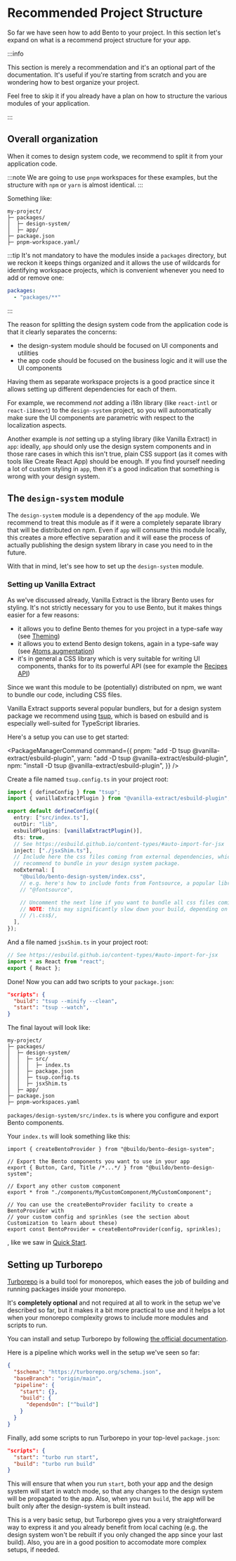 
# Recommended Project Structure

So far we have seen how to add Bento to your project. In this section let's expand on what is a recommend project structure for your app.

:::info

This section is merely a recommendation and it's an optional part of the documentation.
It's useful if you're starting from scratch and you are wondering how to best organize your project.

Feel free to skip it if you already have a plan on how to structure the various modules of your application.

:::

## Overall organization

When it comes to design system code, we recommend to split it from your application code.

:::note
We are going to use `pnpm` workspaces for these examples, but the structure with `npm` or `yarn` is almost identical.
:::

Something like:

```
my-project/
├─ packages/
│  ├─ design-system/
│  ├─ app/
├─ package.json
├─ pnpm-workspace.yaml/
```

:::tip
It's not mandatory to have the modules inside a `packages` directory, but we reckon it keeps things organized and it allows the use
of wildcards for identifying workspace projects, which is convenient whenever you need to add or remove one:

```yaml title="my-project/pnpm-workspace.yaml"
packages:
  - "packages/**"
```

:::

The reason for splitting the design system code from the application code is that it clearly separates the concerns:

- the design-system module should be focused on UI components and utilities
- the app code should be focused on the business logic and it will use the UI components

Having them as separate workspace projects is a good practice since it allows setting up different dependencies for each of them.

For example, we recommend _not_ adding a i18n library (like `react-intl` or `react-i18next`) to the `design-system` project, so you
will autoomatically make sure the UI components are parametric with respect to the localization aspects.

Another example is _not_ setting up a styling library (like Vanilla Extract) in `app`: ideally, `app` should only use the design system components
and in those rare cases in which this isn't true, plain CSS support (as it comes with tools like Create React App) should be enough.
If you find yourself needing a lot of custom styling in `app`, then it's a good indication that something is wrong with your design system.

## The `design-system` module

The `design-system` module is a dependency of the `app` module. We recommend to treat this module as if it were a completely separate library that will be distributed on npm.
Even if `app` will consume this module locally, this creates a more effective separation and it will ease the process of actually publishing the design system library
in case you need to in the future.

With that in mind, let's see how to set up the `design-system` module.

### Setting up Vanilla Extract

As we've discussed already, Vanilla Extract is the library Bento uses for styling. It's not strictly necessary for you to use Bento, but it makes things easier for a few reasons:

- it allows you to define Bento themes for you project in a type-safe way (see [Theming](../Customization/theming))
- it allows you to extend Bento design tokens, again in a type-safe way (see [Atoms augmentation](../Customization/atoms-augmentation))
- it's in general a CSS library which is very suitable for writing UI components, thanks for to its powerful API (see for example the [Recipes API](https://vanilla-extract.style/documentation/recipes-api/))

Since we want this module to be (potentially) distributed on npm, we want to bundle our code, including CSS files.

Vanilla Extract supports several popular bundlers, but for a design system package we recommend using [tsup](https://tsup.egoist.sh/), which is based on esbuild and is especially well-suited for TypeScript libraries.

Here's a setup you can use to get started:

<PackageManagerCommand
  command={{
    pnpm: "add -D tsup @vanilla-extract/esbuild-plugin",
    yarn: "add -D tsup @vanilla-extract/esbuild-plugin",
    npm: "install -D tsup @vanilla-extract/esbuild-plugin",
  }}
/>

Create a file named `tsup.config.ts` in your project root:

```ts
import { defineConfig } from "tsup";
import { vanillaExtractPlugin } from "@vanilla-extract/esbuild-plugin";

export default defineConfig({
  entry: ["src/index.ts"],
  outDir: "lib",
  esbuildPlugins: [vanillaExtractPlugin()],
  dts: true,
  // See https://esbuild.github.io/content-types/#auto-import-for-jsx
  inject: ["./jsxShim.ts"],
  // Include here the css files coming from external dependencies, which we
  // recommend to bundle in your design system package.
  noExternal: [
    "@buildo/bento-design-system/index.css",
    // e.g. here's how to include fonts from Fontsource, a popular library for self-hosting fonts
    // "@fontsource",

    // Uncomment the next line if you want to bundle all css files coming from external dependencies
    // NOTE: this may significantly slow down your build, depending on your setup.
    // /\.css$/,
  ],
});
```

And a file named `jsxShim.ts` in your project root:

```ts
// See https://esbuild.github.io/content-types/#auto-import-for-jsx
import * as React from "react";
export { React };
```

Done! Now you can add two scripts to your `package.json`:

```json title="my-project/packages/design-system/package.json"
"scripts": {
  "build": "tsup --minify --clean",
  "start": "tsup --watch",
}
```

The final layout will look like:

```
my-project/
├─ packages/
│  ├─ design-system/
│  │  ├─ src/
│  │  │  ├─ index.ts
│  │  ├─ package.json
│  │  ├─ tsup.config.ts
│  │  ├─ jsxShim.ts
│  ├─ app/
├─ package.json
├─ pnpm-workspaces.yaml
```

`packages/design-system/src/index.ts` is where you configure and export Bento components.

Your `index.ts` will look something like this:

```tsx title="my-project/packages/design-system/src/index.ts"
import { createBentoProvider } from "@buildo/bento-design-system";

// Export the Bento components you want to use in your app
export { Button, Card, Title /*...*/ } from "@buildo/bento-design-system";

// Export any other custom component
export * from "./components/MyCustomComponent/MyCustomComponent";

// You can use the createBentoProvider facility to create a BentoProvider with
// your custom config and sprinkles (see the section about Customization to learn about these)
export const BentoProvider = createBentoProvider(config, sprinkles);
```

, like we saw in [Quick Start](./Quick-Start).

## Setting up Turborepo

[Turborepo](https://turborepo.org/) is a build tool for monorepos, which eases the job of building and running packages inside your monorepo.

It's **completely optional** and not required at all to work in the setup we've described so far, but it makes it a bit more practical to use and it helps a lot when your monorepo complexity grows
to include more modules and scripts to run.

You can install and setup Turborepo by following [the official documentation](https://turborepo.org/docs/getting-started).

Here is a pipeline which works well in the setup we've seen so far:

```json title="my-project/turbo.json"
{
  "$schema": "https://turborepo.org/schema.json",
  "baseBranch": "origin/main",
  "pipeline": {
    "start": {},
    "build": {
      "dependsOn": ["^build"]
    }
  }
}
```

Finally, add some scripts to run Turborepo in your top-level `package.json`:

```json title="my-project/package.json"
"scripts": {
  "start": "turbo run start",
  "build": "turbo run build"
}
```

This will ensure that when you run `start`, both your app and the design system will start in watch mode, so that any changes to the design system will be propagated to the app.
Also, when you run `build`, the app will be built only after the design-system is built instead.

This is a very basic setup, but Turborepo gives you a very straightforward way to express it and you already benefit from local caching (e.g. the design system won't be rebuilt if you only changed the app since your last build).
Also, you are in a good position to accomodate more complex setups, if needed.
